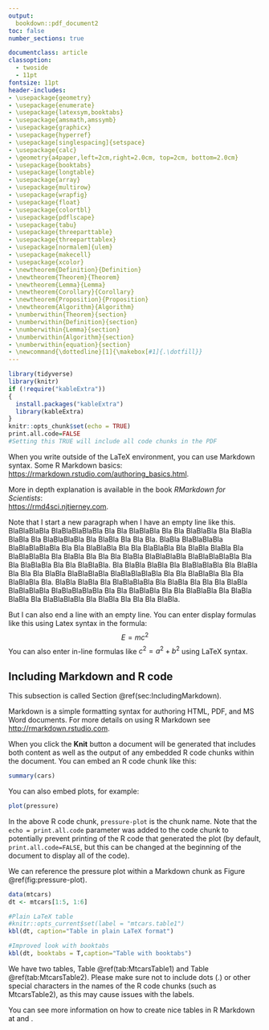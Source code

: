 ```yaml
---
output: 
  bookdown::pdf_document2
toc: false
number_sections: true

documentclass: article
classoption:
  - twoside
  - 11pt
fontsize: 11pt
header-includes:
- \usepackage{geometry}
- \usepackage{enumerate}
- \usepackage{latexsym,booktabs}
- \usepackage{amsmath,amssymb}
- \usepackage{graphicx}
- \usepackage{hyperref}
- \usepackage[singlespacing]{setspace}
- \usepackage{calc}
- \geometry{a4paper,left=2cm,right=2.0cm, top=2cm, bottom=2.0cm}
- \usepackage{booktabs}
- \usepackage{longtable}
- \usepackage{array}
- \usepackage{multirow}
- \usepackage{wrapfig}
- \usepackage{float}
- \usepackage{colortbl}
- \usepackage{pdflscape}
- \usepackage{tabu}
- \usepackage{threeparttable} 
- \usepackage{threeparttablex} 
- \usepackage[normalem]{ulem} 
- \usepackage{makecell}
- \usepackage{xcolor}
- \newtheorem{Definition}{Definition}
- \newtheorem{Theorem}{Theorem}
- \newtheorem{Lemma}{Lemma}
- \newtheorem{Corollary}{Corollary}
- \newtheorem{Proposition}{Proposition}
- \newtheorem{Algorithm}{Algorithm}
- \numberwithin{Theorem}{section}
- \numberwithin{Definition}{section}
- \numberwithin{Lemma}{section}
- \numberwithin{Algorithm}{section}
- \numberwithin{equation}{section}
- \newcommand{\dottedline}[1]{\makebox[#1]{.\dotfill}}
---
```






```r
library(tidyverse)
library(knitr)
if (!require("kableExtra"))
{
  install.packages("kableExtra")
  library(kableExtra)
}
knitr::opts_chunk$set(echo = TRUE)
print.all.code=FALSE
#Setting this TRUE will include all code chunks in the PDF
```





```{=latex}
\pagestyle{empty}

% =============================================================================
% Title page
% =============================================================================
\begin{titlepage}
\vspace*{.5em}
\center
\textbf{\Large{The School of Mathematics}} \\
\vspace*{1em}
\begin{figure}[!h]
\centering
\includegraphics[width=180pt]{CentredLogoCMYK.jpg}
\end{figure}
\vspace{2em}
\textbf{\Huge{My Incredible Thesis}}\\[2em]
\textbf{\LARGE{by}}\\
\vspace{2em}
\textbf{\LARGE{My Name}}\\
\vspace{6.5em}
\Large{Dissertation Presented for the Degree of\\
MSc in Statistics with Data Science}\\
\vspace{6.5em}
\Large{July 2021}\\
\vspace{3em}
\Large{Supervised by\\Dr Very Important and Dr Strangelove}
\vfill
\end{titlepage}

\cleardoublepage

% =============================================================================
% Executive summary, acknowledgments, and own work declaration
% =============================================================================
\begin{center}
\Large{Executive Summary}
\end{center}

Here comes your executive summary ...

\clearpage

\begin{center}
\Large{Acknowledgments}
\end{center}

Here come your acknowledgments ...

\clearpage

\begin{center}
\Large{University of Edinburgh – Own Work Declaration}
\end{center}


This sheet must be filled in, signed and dated - your work will not be marked unless this is done.
% Replace the commands \dottedline{8cm}, %\dottedline{6cm}, etc. with you name, Matriculation 
% Number, etc.
\vspace{1cm}

Name: \dottedline{8cm}

Matriculation Number: \dottedline{6cm}

Title of work: \dottedline{8cm}

\vspace{1cm}

I confirm that all this work is my own except where indicated, and that I have:
\begin{itemize}
\item	Clearly referenced/listed all sources as appropriate	 				
\item	Referenced and put in inverted commas all quoted text (from books, web, etc)	
\item	Given the sources of all pictures, data etc. that are not my own				
\item	Not made any use of the report(s) or essay(s) of any other student(s) either past 	
or present	
\item	Not sought or used the help of any external professional academic agencies for the work
\item	Acknowledged in appropriate places any help that I have received from others	(e.g. fellow students, technicians, statisticians, external sources)
\item	Complied with any other plagiarism criteria specified in the Course handbook
\end{itemize}

I understand that any false claim for this work will be penalised in accordance with
the University regulations	(\url{https://teaching.maths.ed.ac.uk/main/msc-students/msc-programmes/statistics/data-science/assessment/academic-misconduct}).								

\vspace{1cm}

Signature \dottedline{8cm}

%Include your signature as an image with the
%\includegraphics command 
%(see an example later in the document)

\vspace{5mm}

Date \dottedline{8cm}


\clearpage



% =============================================================================
% Table of contents, tables, and pictures (if applicable)
% =============================================================================
\pagestyle{plain}
\setcounter{page}{1}
\pagenumbering{Roman}
\tableofcontents
\clearpage
\listoftables
\listoffigures
\cleardoublepage

\pagenumbering{arabic}
\setcounter{page}{1}

\nocite{*}
\bibliographystyle{abbrv}
\clearpage
```



```{=latex}
\section{Introduction}
\label{sec:intro}

Here I will write a very good, precise and brief introduction.
Particularly Section \ref{sec:methods} is good!
\clearpage
```

```{=latex}
\section{Methods}
\label{sec:methods}
In the following, I explain what did I do and how.

I should really cut this short, but BlaBlaBlaBla BlaBlaBlaBlaBla Bla Bla BlaBlaBla Bla Bla BlaBlaBla Bla BlaBla BlaBla Bla BlaBlaBlaBla Bla BlaBla Bla Bla Bla BlaBla BlaBlaBlaBla BlaBlaBlaBlaBla Bla Bla BlaBlaBla Bla. Bla BlaBlaBla Bla BlaBla BlaBla Bla BlaBlaBlaBla Bla BlaBla Bla Bla Bla BlaBla BlaBlaBlaBla. BlaBlaBlaBlaBla Bla Bla BlaBlaBla Bla Bla BlaBlaBla Bla BlaBla BlaBla Bla BlaBlaBlaBla Bla BlaBla Bla Bla Bla BlaBla BlaBlaBlaBla BlaBlaBlaBlaBla Bla Bla BlaBlaBla Bla Bla BlaBlaBla Bla BlaBla BlaBla Bla BlaBlaBlaBla Bla BlaBla Bla Bla Bla BlaBla BlaBlaBlaBla BlaBlaBlaBlaBla Bla Bla BlaBlaBla Bla Bla BlaBlaBla Bla BlaBla BlaBla Bla. BlaBlaBlaBla Bla BlaBla Bla Bla Bla BlaBla BlaBlaBlaBla BlaBlaBlaBlaBla Bla Bla BlaBlaBla Bla Bla BlaBlaBla Bla BlaBla BlaBla Bla BlaBlaBlaBla Bla BlaBla Bla Bla Bla BlaBla.
% You can enter comments in LaTeX
% like this.
```


When you write outside of the LaTeX environment, you can use Markdown syntax. Some R Markdown basics: [https://rmarkdown.rstudio.com/authoring_basics.html](https://rmarkdown.rstudio.com/authoring_basics.html).

More in depth explanation is available in the book *RMarkdown for Scientists*:  
[https://rmd4sci.njtierney.com](https://rmd4sci.njtierney.com).

<!-- To add a line break in R Markdown, you can end a line with two or more spaces, then type return-->

Note that I start a new paragraph when I have an empty line like this. BlaBlaBlaBla BlaBlaBlaBlaBla Bla Bla BlaBlaBla Bla Bla BlaBlaBla Bla BlaBla BlaBla Bla BlaBlaBlaBla Bla BlaBla Bla Bla Bla. BlaBla BlaBlaBlaBla BlaBlaBlaBlaBla Bla Bla BlaBlaBla Bla Bla BlaBlaBla Bla BlaBla BlaBla Bla BlaBlaBlaBla Bla BlaBla Bla Bla Bla BlaBla BlaBlaBlaBla BlaBlaBlaBlaBla Bla Bla BlaBlaBla Bla Bla BlaBlaBla. Bla BlaBla BlaBla Bla BlaBlaBlaBla Bla BlaBla Bla Bla Bla BlaBla BlaBlaBlaBla BlaBlaBlaBlaBla Bla Bla BlaBlaBla Bla Bla BlaBlaBla Bla. BlaBla BlaBla Bla BlaBlaBlaBla Bla BlaBla Bla Bla Bla BlaBla BlaBlaBlaBla BlaBlaBlaBlaBla Bla Bla BlaBlaBla Bla Bla BlaBlaBla Bla BlaBla BlaBla Bla BlaBlaBlaBla Bla BlaBla Bla Bla Bla BlaBla.

But I can also end a line with an empty line.
You can enter display formulas like this using Latex syntax in the formula:
$$
E = mc^2
$$
You can also enter in-line formulas like $c^2=a^2+b^2$ using LaTeX syntax.

\newpage
<!--You can enter comments in Markdown
like this-->


```{=latex}
\subsection{Models}
\label{sec:Models}

Models are \emph{very} helpful because.
\begin{itemize}
 \item They're good.
 \item They're helpful.
\end{itemize}
\clearpage

\subsection{Techniques}
\label{sec:Techniques}

Techniques even better because.
\begin{enumerate}
 \item They're magnificent.
 \item If they work.
\end{enumerate}
\clearpage

```



```{=latex}
\section{Results}
\label{sec:results}
I this section, I explain what did I discover.

Now it's getting very technical \ldots{} I will cite \cite{shiina,groewe2001}. I will also show my incredible $\alpha$, $\beta$ and $\gamma$ mathematics and do some other fancy stuff.

\subsection{Formulae}

For example look at this
\begin{equation}\label{eqn:aProblem}
\min{}\sum_{s\in\mathcal{S}}Pr_{s}\left[\sum_{t=1}^{T}\left(
\sum_{g\in\mathcal{G}}\left(\alpha_{gts}C_{g}^{0}+
p_{gts}C_{g}^{1}+\left(p_{gts}\right)^{2}C_{g}^{2}\right)
+\sum_{g\in\mathcal{C}}\gamma_{gts}C_{g}^{s}\right)\right],
\end{equation}
and you will see that it has a little number on the side so that I can refer to it as equation (\ref{eqn:aProblem}). Now if I do this
\begin{eqnarray}
\sum_{i=1}^{n}k_{i}&=&20\label{eqn:one}\\
\sum_{j=20}^{m}\delta_{i}&\geq{}&\eta{}\notag
\end{eqnarray}
I can align two formulae and control which one has a number on the side. It is (\ref{eqn:one}). I can also do something like this
\begin{displaymath}
Y_{l}=\left[\begin{array}{cc}
             \left(y_{s}+i\frac{b_{c}}{2}\right)\frac{1}{\tau{}^{2}} &
             -y_{s}\frac{1}{\tau{}e^{-i\theta^{s}}}\\
             -y_{s}\frac{1}{\tau{}e^{i\theta^{s}}} &
             y_{s}+i\frac{b_{c}}{2}
             \end{array}\right],
\end{displaymath}
and it won't have a number on the side. Now if I have to do some huge mathematics I'd better structure it a little and include linebreaks etc. so that it fits on one page.
\begin{eqnarray}\label{eqn:horrible}
p_{l}^{f}&=&G_{l11}\left(2v_{F(l)}\bar{v}_{F(l)}-\bar{v}_{F(l)}^{2}\right)\\
&+&
\bar{v}_{F(l)}\bar{v}_{T(l)}
\left[
B_{l12}\sin{}(\bar{\delta{}}_{F(l)}-\bar{\delta{}}_{T(l)})
+G_{l12}\cos{}(\bar{\delta{}}_{F(l)}-\bar{\delta{}}_{T(l)})
\right]\notag\\
&+&
\left[\begin{array}{r}
      \bar{v}_{T(l)}
      \left[
      B_{l12}\sin{}(\bar{\delta{}}_{F(l)}-\bar{\delta{}}_{T(l)})
      +G_{l12}\cos{}(\bar{\delta{}}_{F(l)}-\bar{\delta{}}_{T(l)})
      \right]\\
      \bar{v}_{F(l)}
      \left[
      B_{l12}\sin{}(\bar{\delta{}}_{F(l)}-\bar{\delta{}}_{T(l)})
      +G_{l12}\cos{}(\bar{\delta{}}_{F(l)}-\bar{\delta{}}_{T(l)})
      \right]\\
      \bar{v}_{F(l)}\bar{v}_{T(l)}
      \left[
      B_{l12}\cos{}(\bar{\delta{}}_{F(l)}-\bar{\delta{}}_{T(l)})
      -G_{l12}\sin{}(\bar{\delta{}}_{F(l)}-\bar{\delta{}}_{T(l)})
      \right]\\
      \bar{v}_{F(l)}\bar{v}_{T(l)}
      \left[
      -B_{l12}\cos{}(\bar{\delta{}}_{F(l)}-\bar{\delta{}}_{T(l)})
      +G_{l12}\sin{}(\bar{\delta{}}_{F(l)}-\bar{\delta{}}_{T(l)})
      \right]\\
      \end{array}\right]
\cdot{}
\left[\begin{array}{c}
      v_{F(l)}-\bar{v}_{F(l)}\\
      v_{T(l)}-\bar{v}_{T(l)}\\
      \delta_{F(l)}-\bar{\delta{}}_{F(l)}\\
      \delta_{T(l)}-\bar{\delta{}}_{T(l)}
      \end{array}\right],\notag
\end{eqnarray}
This is a lot of fun!
\clearpage

\subsection{Important Things}
Finally we should have a nice picture like this one. However, I won't forget that figures and table are environments which float around in my document. So LaTeX will place them wherever it thinks they fit well with the surrounding text. I can try to change that with a float specifier, e.g. [!ht].
%This is a comment. The Compiler ignores it. It is here to remind me that, if I use a .jpeg or .png picture file as below I will need to compile the document with the pdflatex compiler.
\begin{figure}[!ht]
\centering
\includegraphics[width=0.5\textwidth]{scenTree.png}
\caption{Look at this scenario tree with funny times $t_{1}$ and scenarios $s_{1}$ etc.}
\label{fig:scenarioTree}
\end{figure}
Now I want to use one of my own environments. I want to define something.
\begin{Definition}
 I define
$$
\Gamma_{\eta}:=\sum_{i=1}^{n}\sum_{j=i}^{n}\xi{}(i,j)
$$
\end{Definition}
I definitely need some good tables, so I do this.
\begin{table}[!ht]
\centering
\begin{tabular}{|ll|rrrr|}
\hline
Case&Generators&Therm. Units&Lines&Peak load: [MW]&[MVar]\\
\hline\hline
6 bus&3 at 3 buses&2&11&210&210\\
9 bus&3 at 3 buses&3&9&315&115\\
24 bus&33 at 11 buses&26&38&2850&580\\
30 bus&6 at 6 buses&5&41&189.2&107.2\\
39 bus&10 at 10 buses&7&46&6254.2&1387.1\\
57 bus&7 at 7 buses&7&80&1250.8&336.4\\
\hline
\end{tabular}
\caption{Something that doesn't make sense.}
\label{tab:things}
\end{table}
I should really refer to Table \ref{tab:things}.

\subsection{And now something else}

\noindent
Let:
\begin{eqnarray*}
\Omega_0 & = & \{(x,y,z,f): \text{ satisfying } (9)-(19)\}, \\
\Omega_1 & = & \{(x,y,z,f): \text{ satisfying } (9),(11)-(20)\}, \\
\overline{\Omega}_0 & = & \{\textbf{0}\leq (x,y,z,f) \leq \textbf{1}: \text{ satisfying } (9)-(18)\}, \\
\overline{\Omega}_1 & = & \{\textbf{0}\leq (x,y,z,f) \leq \textbf{1}: \text{ satisfying } (9),(11)-(18),(20)\} \,.
\end{eqnarray*}
%
where $\textbf{0}$ and $\textbf{1}$ are vectors of appropriate dimensions with 0's and 1's, respectively.
Next we see that both $\Omega_0$ and $\Omega_1$ give equivalent formulations for the A-MSSP. In particular, the following statements hold:

\begin{Proposition}
$\Omega_0 \subseteq \Omega_1$.
\end{Proposition}

\noindent
\textbf{Proof.}
Let us suppose there exists $(x,y,z,f) \in \Omega_1$ such that $(x,y,z,f) \notin \Omega_0$.
Then, there exist indices $i \in I$ and $t \in \{0,\ldots,|T|-s_i\} $ with $x_i^t > \displaystyle 0.5\,\left( \sum_{h=1}^{s_i} x_i^{t+h} +1\right)$.
By definition, $x_i^t = 1$ and $x_i^{t+h} = 0$ for all $h \in \{1,\dots,s_i\}$. By~(11) and (12), $\displaystyle \sum_{h=1}^{s_i} f_i^{th}=1$, so $f_i^{th'}=1$ for some $h' \in \{1,\dots,s_i\}$.
But then,
\[ 0 \:=\: x_i^{t+h'} \:=\: \sum_{h=\max \{1, t+h'-(|T|-s_i)\}}^{\min\{s_i,t+h'\}} f_i^{t+h'-h,h} \:\ge\: f_i^{th'} \:=\: 1 \,,
\]
as $h' \in [\max \{1, t+h'-(|T|-s_i)\}, \min\{s_i,t+h'\}]$.
\hfill $\square$
\bigskip

\noindent
This immediately gives us
\begin{Corollary}
AS is a valid formulation for the A-MSSP.
\end{Corollary}

\noindent
Next we compare the Linear Programming (LP) relaxations of the two formulations.

\begin{Proposition}
$\overline{\Omega}_1 \subseteq  \overline{\Omega}_0 $.
\end{Proposition}

\noindent
\textbf{Proof.}
Homework
\hfill $\square$
\clearpage
```

## Including Markdown and R code {#sec:IncludingMarkdown}
<!--
Note that the syntax 
# Section name
includes a section, while {#sec:label} will label it as sec:label, which can be referenced as \@ref(sec:label) from Markdown, or \ref{sec:label} from a LaTeX chunk.
## Section name creates a subsection, and 
## Section name creates a subsubsection.
-->
This subsection is called Section \@ref(sec:IncludingMarkdown).

```{=latex}
Even from LaTeX, this subsection is still called Section \ref{sec:IncludingMarkdown}.
```
Markdown is a simple formatting syntax for authoring HTML, PDF, and MS Word documents. For more details on using R Markdown see <http://rmarkdown.rstudio.com>.

When you click the **Knit** button a document will be generated that includes both content as well as the output of any embedded R code chunks within the document. You can embed an R code chunk like this:

```r
summary(cars)
```


You can also embed plots, for example:

```r
plot(pressure)
```

In the above R code chunk, `pressure-plot` is the chunk name. Note that the `echo = print.all.code` parameter was added to the code chunk to potentially prevent printing of the R code that generated the plot (by default, `print.all.code=FALSE`, but this can be changed at the beginning of the document to display all of the code). 

We can reference the pressure plot within a Markdown chunk as Figure \@ref(fig:pressure-plot).

```{=latex}
We can reference the pressure plot within a LaTeX chunk as Figure \ref{fig:pressure-plot}.
```

```r
data(mtcars)
dt <- mtcars[1:5, 1:6]
```

```r
#Plain LaTeX table
#knitr::opts_current$set(label = "mtcars.table1")
kbl(dt, caption="Table in plain LaTeX format")
```

```r
#Improved look with booktabs
kbl(dt, booktabs = T,caption="Table with booktabs") 
```

We have two tables, Table \@ref(tab:MtcarsTable1) and Table \@ref(tab:MtcarsTable2). Please make sure not to include dots (.) or other special characters in the names of the R code chunks (such as MtcarsTable2), as this may cause issues with the labels. 

```{=latex}
We can reference the two tables within a LaTeX chunk as Table \ref{tab:MtcarsTable1} and Table \ref{tab:MtcarsTable2}.
```

You can see more information on how to create nice tables in R Markdown at \url{https://haozhu233.github.io/kableExtra/awesome_table_in_pdf.pdf} and \url{https://rfortherestofus.com/2019/11/how-to-make-beautiful-tables-in-r/}.



\clearpage

```{=latex}
\section{Conclusion}
\label{sec:conclusion}
In this section, I explain what what do my results mean.

I have no idea how to conclude, so I don't write much. But what follows is important.
\clearpage

%the entries have to be in the file literature.bib
\bibliography{literature}
\clearpage

\appendix
\section*{Appendices}
\addcontentsline{toc}{section}{Appendices}

\section{An Appendix}
\label{app:one}

Something.
\clearpage

\section{Another Appendix}
\label{app:two}

Something else.
```
